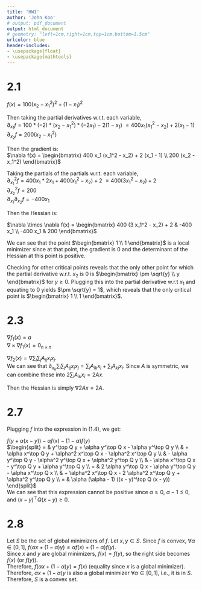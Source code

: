 ```yaml
---
title: 'HW1'
author: 'John Koo'
# output: pdf_document
output: html_document
# geometry: "left=1cm,right=1cm,top=1cm,bottom=1.5cm"
urlcolor: blue
header-includes:
- \usepackage{float}
- \usepackage{mathtools}
---
```


# 2.1

$f(x) = 100 (x_2 - x_1^2)^2 + (1 - x_1)^2$

Then taking the partial derivatives w.r.t. each variable,  
$\partial_{x_1} f = 100 * (-2) * (x_2 - x_1^2) * (-2x_1) - 2 (1 - x_1)$ 
$= 400 x_1 (x_1^2 - x_2) + 2 (x_1 - 1)$  
$\partial_{x_2} f = 200 (x_2 - x_1^2)$

Then the gradient is:  
$\nabla f(x) = \begin{bmatrix}
  400 x_1 (x_1^2 - x_2) + 2 (x_1 - 1) \\
  200 (x_2 - x_1^2)
\end{bmatrix}$

Taking the partials of the partials w.r.t. each variable,  
$\partial_{x_1}^2 f = 400 x_1 * 2 x_1 + 400 (x_1^2 - x_2) + 2$
$= 400 (3 x_1^2 - x_2) + 2$  
$\partial_{x_2}^2 f = 200$  
$\partial_{x_1} \partial_{x_2} f = -400 x_1$

Then the Hessian is:

$\nabla \times \nabla f(x) = \begin{bmatrix}
  400 (3 x_1^2 - x_2) + 2 & -400 x_1 \\
  -400 x_1 & 200
\end{bmatrix}$

We can see that the point $\begin{bmatrix} 1 \\ 1 \end{bmatrix}$ is a local 
minimizer since at that point, the gradient is $0$ and the determinant of 
the Hessian at this point is positive. 

Checking for other critical points reveals that the only other point for which 
the partial derivative w.r.t. $x_2$ is $0$ is 
$\begin{bmatrix} \pm \sqrt{y}  \\ y \end{bmatrix}$ for $y \geq 0$. Plugging 
this into the partial derivative w.r.t $x_1$ and equating to $0$ yields 
$\pm \sqrt{y} = 1$, which reveals that the only critical point is 
$\begin{bmatrix} 1 \\ 1 \end{bmatrix}$.

# 2.3

$\nabla f_1(x) = a$  
$\nabla \times \nabla f_1(x) = 0_{n \times n}$

$\nabla f_2(x) = \nabla \sum_i \sum_j A_{ij} x_i x_j$.  
We can see that 
$\partial_{x_k} \sum_i \sum_j A_{ij} x_i x_j = 
\sum_i A_{ik} x_i + \sum_i A_{ki} x_i$.
Since $A$ is symmetric, we can combine these into $2 \sum_i A_{ik} x_i = 2 A x$.

Then the Hessian is simply 
$\nabla 2 A x = 2 A$.

# 2.7

Plugging $f$ into the expression in (1.4), we get:

$f(y + \alpha (x - y)) - \alpha f(x) - (1 - \alpha) f(y)$  
$\begin{split}
  = & y^\top Q y + \alpha y^\top Q x - \alpha y^\top Q y \\
  & + \alpha x^\top Q y + \alpha^2 x^\top Q x - \alpha^2 x^\top Q y \\
  & - \alpha y^\top Q y - \alpha^2 y^\top Q x + \alpha^2 y^top Q y \\
  & - \alpha x^\top Q x - y^\top Q y + \alpha y^\top Q y \\
  = & 2 \alpha y^\top Q x - \alpha y^\top Q y - \alpha x^\top Q x \\
  & + \alpha^2 x^\top Q x - 2 \alpha^2 x^\top Q y + \alpha^2 y^\top Q y \\
  = & \alpha (\alpha - 1) ((x - y)^\top Q (x - y))
\end{split}$  
We can see that this expression cannot be positive since $\alpha \geq 0$, 
$\alpha - 1 \leq 0$, and $(x - y)^\top Q (x - y) \geq 0$.

# 2.8

Let $S$ be the set of global minimizers of $f$. Let $x, y \in S$. Since $f$ 
is convex, $\forall \alpha \in [0, 1]$, 
$f(\alpha x + (1 - \alpha) y) \leq \alpha f(x) + (1 - \alpha) f(y)$.  
Since $x$ and $y$ are global minimizers, $f(x) = f(y)$, so the right side 
becomes $f(x)$ (or $f(y)$).  
Therefore, $f(\alpha x + (1 - \alpha) y) = f(x)$ (equality since $x$ is a 
global minimizer). Therefore, $\alpha x + (1 - \alpha) y$ is also a global 
minimizer $\forall \alpha \in [0, 1]$, i.e., it is in $S$. Therefore, $S$ is a 
convex set.